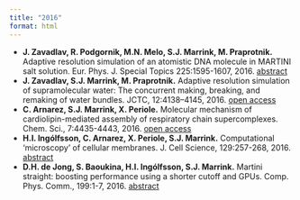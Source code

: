 ```yaml
---
title: "2016"
format: html
---
```


- **J. Zavadlav, R. Podgornik, M.N. Melo, S.J. Marrink, M. Praprotnik.** Adaptive resolution simulation of an atomistic DNA molecule in MARTINI salt solution. Eur. Phys. J. Special Topics 225:1595-1607, 2016. [abstract](http://epjst.epj.org/articles/epjst/abs/first/epjst160117/epjst160117.html)
- **J. Zavadlav, S.J. Marrink, M. Praprotnik.** Adaptive resolution simulation of supramolecular water: The concurrent making, breaking, and remaking of water bundles. JCTC, 12:4138–4145, 2016. [open access](http://pubs.acs.org/doi/abs/10.1021/acs.jctc.6b00536)
- **C. Arnarez, S.J. Marrink, X. Periole.** Molecular mechanism of cardiolipin-mediated assembly of respiratory chain supercomplexes. Chem. Sci., 7:4435-4443, 2016. [open access](http://pubs.rsc.org/en/content/articlelanding/2016/sc/c5sc04664e#!divAbstract)
- **H.I. Ingólfsson, C. Arnarez, X. Periole, S.J. Marrink.** Computational 'microscopy' of cellular membranes. J. Cell Science, 129:257-268, 2016. [abstract](http://jcs.biologists.org/content/129/2/257)
- **D.H. de Jong, S. Baoukina, H.I. Ingólfsson, S.J. Marrink.** Martini straight: boosting performance using a shorter cutoff and GPUs. Comp. Phys. Comm., 199:1-7, 2016. [abstract](http://www.sciencedirect.com/science/article/pii/S0010465515003628)